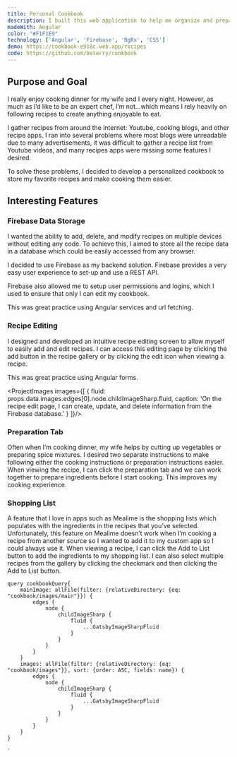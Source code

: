 ```yaml
---
title: Personal Cookbook
description: I built this web application to help me organize and prepare my favorite recipes.
madeWith: Angular
color: "#F1F1E9"
technology: ['Angular', 'Firebase', 'NgRx', 'CSS']
demo: https://cookbook-e918c.web.app/recipes
code: https://github.com/beterry/cookbook
---
```



## Purpose and Goal

I really enjoy cooking dinner for my wife and I every night. However, as much as I’d like to be an expert chef, I’m not…which means I rely heavily on following recipes to create anything enjoyable to eat. 

I gather recipes from around the internet: Youtube, cooking blogs, and other recipe apps. I ran into several problems where most blogs were unreadable due to many advertisements, it was difficult to gather a recipe list from Youtube videos, and many recipes apps were missing some features I desired.

To solve these problems, I decided to develop a personalized cookbook to store my favorite recipes and make cooking them easier.

## Interesting Features

### Firebase Data Storage

I wanted the ability to add, delete, and modify recipes on multiple devices without editing any code. To achieve this, I aimed to store all the recipe data in a database which could be easily accessed from any browser. 

I decided to use Firebase as my backend solution. Firebase provides a very easy user experience to set-up and use a REST API. 

Firebase also allowed me to setup user permissions and logins, which I used to ensure that only I can edit my cookbook.

This was great practice using Angular services and url fetching.

### Recipe Editing

I designed and developed an intuitive recipe editing screen to allow myself to easily add and edit recipes. I can access this editing page by clicking the add button in the recipe gallery or by clicking the edit icon when viewing a recipe.

This was great practice using Angular forms. 

<ProjectImages images={[
    {
        fluid: props.data.images.edges[0].node.childImageSharp.fluid,
        caption: 'On the recipe edit page, I can create, update, and delete information from the Firebase database.'
    }
]}/>

### Preparation Tab

Often when I’m cooking dinner, my wife helps by cutting up vegetables or preparing spice mixtures. I desired two separate instructions to make following either the cooking instructions or preparation instructions easier. When viewing the recipe, I can click the preparation tab and we can work together to prepare ingredients before I start cooking. This improves my cooking experience.

### Shopping List

A feature that I love in apps such as Mealime is the shopping lists which populates with the ingredients in the recipes that you’ve selected. Unfortunately, this feature on Mealime doesn’t work when I’m cooking a recipe from another source so I wanted to add it to my custom app so I could always use it. When viewing a recipe, I can click the Add to List button to add the ingredients to my shopping list. I can also select multiple recipes from the gallery by clicking the checkmark and then clicking the Add to List button.

    query cookbookQuery{
        mainImage: allFile(filter: {relativeDirectory: {eq: "cookbook/images/main"}}) {
            edges {
                node {
                    childImageSharp {
                        fluid {
                            ...GatsbyImageSharpFluid
                        }
                    }
                }
            }
        }
        images: allFile(filter: {relativeDirectory: {eq: "cookbook/images"}}, sort: {order: ASC, fields: name}) {
            edges {
                node {
                    childImageSharp {
                        fluid {
                            ...GatsbyImageSharpFluid
                        }
                    }
                }
            }
        }
    }
`